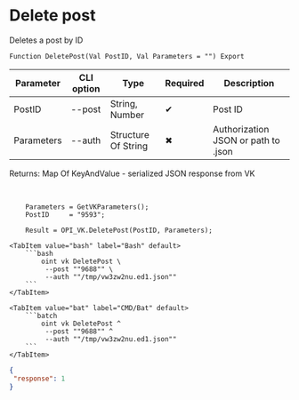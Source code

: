 ﻿---
sidebar_position: 3
description: Delete post and other functions to work with VK in the Open Integration Package, a free open-source integration library for 1C:Enterprise 8, OneScript and CLI
keywords: [1C, 1С, 1С:Enterprise, 1С:Enterprise 8.3, API, Integration, Services, Exchange, OneScript, CLI, VK]
---


# Delete post
 Deletes a post by ID



`Function DeletePost(Val PostID, Val Parameters = "") Export`

  | Parameter | CLI option | Type | Required | Description |
  |-|-|-|-|-|
  | PostID | --post | String, Number | &#x2714; | Post ID |
  | Parameters | --auth | Structure Of String | &#x2716; | Authorization JSON or path to .json |

  
  Returns:  Map Of KeyAndValue - serialized JSON response from VK

<br/>



```bsl title="1C:Enterprise/OneScript code example"
    Parameters = GetVKParameters();
    PostID     = "9593";

    Result = OPI_VK.DeletePost(PostID, Parameters);
```
 

 <Tabs>
  
    <TabItem value="bash" label="Bash" default>
        ```bash
            oint vk DeletePost \
             --post ""9688"" \
             --auth ""/tmp/vw3zw2nu.ed1.json""
        ```
    </TabItem>
  
    <TabItem value="bat" label="CMD/Bat" default>
        ```batch
            oint vk DeletePost ^
             --post ""9688"" ^
             --auth ""/tmp/vw3zw2nu.ed1.json""
        ```
    </TabItem>
</Tabs>


```json title="Result"
{
 "response": 1
}
```
